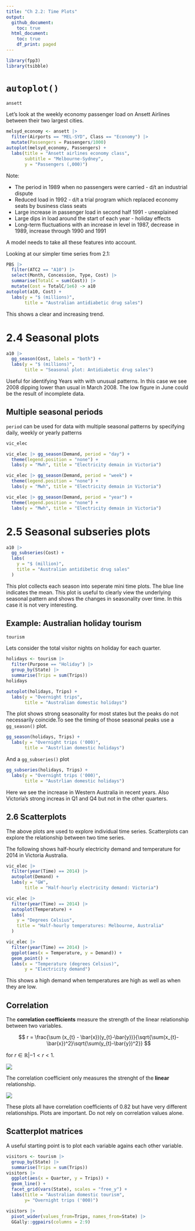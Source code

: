 ```yaml
---
title: "Ch 2.2: Time Plots"
output:
  github_document:
    toc: true
  html_document:
    toc: true
    df_print: paged
---
```


```r
library(fpp3)
library(tsibble)
```

# `autoplot()`

```r
ansett
```

Let's look at the weekly economy passenger load on Ansett Airlines between their two largest cities.

```r
melsyd_economy <- ansett |>
  filter(Airports == "MEL-SYD", Class == "Economy") |>
  mutate(Passengers = Passengers/1000)
autoplot(melsyd_economy, Passengers) +
  labs(title = "Ansett airlines economy class",
       subtitle = "Melbourne-Sydney",
       y = "Passengers (,000)")
```

Note:

* The period in 1989 when no passengers were carried - d/t an industrial dispute
* Reduced load in 1992 - d/t a trial program which replaced economy seats by business class seats
* Large increase in passenger load in second half 1991 - unexplained
* Large dips in load around the start of each year - holiday effects
* Long-term fluctuations with an increase in level in 1987, decrease in 1989, increase through 1990 and 1991

A model needs to take all these features into account.

Looking at our simpler time series from 2.1:

```r
PBS |>
  filter(ATC2 == "A10") |>
  select(Month, Concession, Type, Cost) |>
  summarise(TotalC = sum(Cost)) |>
  mutate(Cost = TotalC/1e6) -> a10
autoplot(a10, Cost) +
  labs(y = "$ (millions)",
       title = "Australian antidiabetic drug sales")
```

This shows a clear and increasing trend.

# 2.4 Seasonal plots

```r
a10 |>
  gg_season(Cost, labels = "both") +
  labs(y = "$ (millions)",
       title = "Seasonal plot: Antidiabetic drug sales")
```

Useful for identifying Years with with unusual patterns. In this case we see 2008 dipping lower than usual in March 2008. The low figure in June could be the result of incomplete data.

## Multiple seasonal periods

`period` can be used for data with multiple seasonal patterns by specifying daily, weekly or yearly patterns

```r
vic_elec
```

```r
vic_elec |> gg_season(Demand, period = "day") +
  theme(legend.position = "none") +
  labs(y = "Mwh", title = "Electricity demain in Victoria")
```
```r
vic_elec |> gg_season(Demand, period = "week") +
  theme(legend.position = "none") +
  labs(y = "Mwh", title = "Electricity demain in Victoria")
```
```r
vic_elec |> gg_season(Demand, period = "year") +
  theme(legend.position = "none") +
  labs(y = "Mwh", title = "Electricity demain in Victoria")
```

# 2.5 Seasonal subseries plots

```r
a10 |>
  gg_subseries(Cost) +
  labs(
    y = "$ (million)",
    title = "Australian antidibetic drug sales"
  )
```

This plot collects each season into seperate mini time plots. The blue line indicates the mean. This plot is useful to clearly view the underlying seasonal pattern and shows the changes in seasonality over time. In this case it is not very interesting.

## Example: Australian holiday tourism

```r
tourism
```

Lets consider the total visitor nights on holiday for each quarter.

```r
holidays <- tourism |>
  filter(Purpose == "Holiday") |>
  group_by(State) |>
  summarise(Trips = sum(Trips))
holidays
```
```r
autoplot(holidays, Trips) +
  labs(y = "Overnight trips",
       title = "Australian domestic holidays")
```

The plot shows strong seasonality for most states but the peaks do not necessarily coincide.To see the timing of those seasonal peaks use a `gg_season()` plot.

```r
gg_season(holidays, Trips) +
  labs(y = "Overnight trips ('000)",
       title = "Austrlian domestic holidays")
```

And a `gg_subseries()` plot

```r
gg_subseries(holidays, Trips) +
  labs(y = "Overnight trips ('000)",
       title = "Austrlian domestic holidays")
```

Here we see the increase in Western Australia in recent years. Also Victoria's strong increas in Q1 and Q4 but not in the other quarters.

## 2.6 Scatterplots

The above plots are used to explore individual time series. Scatterplots can explore the relationship between two time series.

The following shows half-hourly electricity demand and temperature for 2014 in Victoria Australia.

```r
vic_elec |>
  filter(year(Time) == 2014) |>
  autoplot(Demand) +
  labs(y = "GW",
       title = "Half-hourly electricity demand: Victoria")
```

```r
vic_elec |>
  filter(year(Time) == 2014) |>
  autoplot(Temperature) +
  labs(
    y = "Degrees Celsius",
    title = "Half-hourly temperatures: Melbourne, Australia"
  )
```

```r
vic_elec |>
  filter(year(Time) == 2014) |>
  ggplot(aes(x = Temperature, y = Demand)) +
  geom_point() +
  labs(x = "Temperature (degrees Celsius)",
       y = "Electricity demand")
```

This shows a high demand when temperatures are high as well as when they are low.

## Correlation

The **correlation coefficients** measure the strength of the linear relationship between two variables.

$$
r = \frac{\sum (x_{t} - \bar{x})(y_{t}-\bar{y})}{\sqrt{\sum(x_{t}-\bar{x})^2}\sqrt{\sum(y_{t}-\bar{y})^2}}
$$

for $r \in \mathbb{R} | -1 <r<1$.

<img src="https://otexts.com/fpp3/fpp_files/figure-html/corr-1.png" />

The correlation coefficient only measures the strenght of the **linear** relationship.

<img src="https://otexts.com/fpp3/fpp_files/figure-html/anscombe-1.png" />

These plots all have correlation coefficients of 0.82 but have very different relationships. Plots are important. Do not rely on correlation values alone.

## Scatterplot matrices

A useful starting point is to plot each variable agains each other variable.

```r
visitors <- tourism |>
  group_by(State) |>
  summarise(Trips = sum(Trips))
visitors |>
  ggplot(aes(x = Quarter, y = Trips)) +
  geom_line() +
  facet_grid(vars(State), scales = "free_y") +
  labs(title = "Australian domestic tourism",
       y= "Overnight trips ('000)")
```

```r
visitors |>
  pivot_wider(values_from=Trips, names_from=State) |>
  GGally::ggpairs(columns = 2:9)
```













